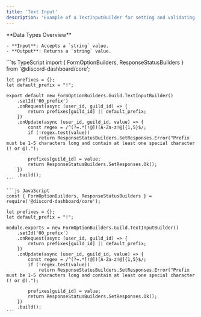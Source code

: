 ```yaml
---
title: 'Text Input'
description: 'Example of a TextInputBuilder for setting and validating a command prefix in a Discord bot on a specific guild'
---
```


<Info>
    **Data Types Overview**

    - **Input**: Accepts a `string` value.
    - **Output**: Returns a `string` value.
</Info>

<CodeGroup>
    ```ts TypeScript
    import { FormOptionBuilders, ResponseStatusBuilders } from '@discord-dashboard/core';

    let prefixes = {};
    let default_prefix = "!";

    export default new FormOptionBuilders.Guild.TextInputBuilder()
        .setId('00_prefix')
        .onRequest(async (user_id, guild_id) => {
            return prefixes[guild_id] || default_prefix;
        })
        .onUpdate(async (user_id, guild_id, value) => {
            const regex = /^(?=.*[!@])[A-Za-z!@]{1,5}$/;
            if (!regex.test(value))
                return ResponseStatusBuilders.SetResponses.Error("Prefix must be 1-5 characters long and contain at least one special character (! or @).");

            prefixes[guild_id] = value;
            return ResponseStatusBuilders.SetResponses.Ok();
        })
        .build();
    ```

    ```js JavaScript
    const { FormOptionBuilders, ResponseStatusBuilders } = require('@discord-dashboard/core');

    let prefixes = {};
    let default_prefix = "!";

    module.exports = new FormOptionBuilders.Guild.TextInputBuilder()
        .setId('00_prefix')
        .onRequest(async (user_id, guild_id) => {
            return prefixes[guild_id] || default_prefix;
        })
        .onUpdate(async (user_id, guild_id, value) => {
            const regex = /^(?=.*[!@])[A-Za-z!@]{1,5}$/;
            if (!regex.test(value))
                return ResponseStatusBuilders.SetResponses.Error("Prefix must be 1-5 characters long and contain at least one special character (! or @).");

            prefixes[guild_id] = value;
            return ResponseStatusBuilders.SetResponses.Ok();
        })
        .build();
    ```
</CodeGroup>